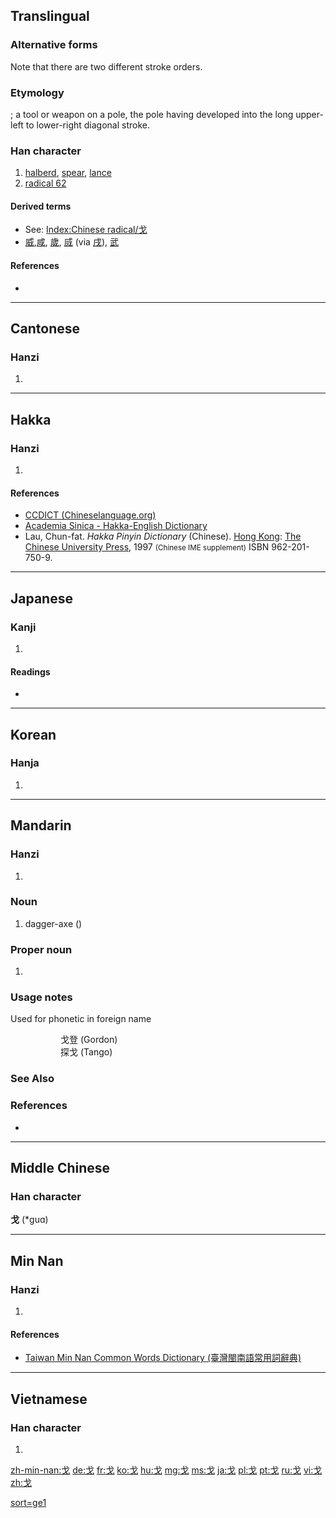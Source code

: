 {{also|弋}}
==Translingual==
{{stroke order|type=animate}}
{{stroke order|type=tanimate}}

===Alternative forms===
Note that there are two different stroke orders.

===Etymology===
{{Han etyl}}
{{liushu|i}}; a tool or weapon on a pole, the pole having developed into the long upper-left to lower-right diagonal stroke.

===Han character===
{{Han char|rn=62|rad=戈|as=00|sn=4|four=5300<sub>0</sub>|canj=戈 (I)|ids=⿻[[弋]][[丿]]}}

# [[halberd]], [[spear]], [[lance]]
# [[Index:Chinese radical/戈|radical 62]]

====Derived terms====
* See: [[Index:Chinese radical/戈]]
* [[威]],[[ 咸]], [[歲]], [[烕]] (via [[戌]]), [[武]]

====References====
* {{Han ref|kx=0411.010|dkj=11530|dj=0752.050|hdz=21397.010|uh=6208|ud=25096|bh=A4E0|bd=42208}}

----

==Cantonese==

===Hanzi===
{{yue-hanzi|jyut=|y=gwo1}}

# {{defn|lang=yue|sort=戈00}}

----

==Hakka==

===Hanzi===
{{hak-hanzi|poj=kho|gd=k'o<sup>1</sup>; ko<sup>1</sup> [Dongguan]|hpy=ko1, go1}}

# {{defn|lang=hak|sort=戈00}}

====References====
*[http://www.chinalanguage.com/dictionaries/?mode=view&view=chardict&query=%E6%88%88 CCDICT (Chineselanguage.org)]
*[http://minhakka.ling.sinica.edu.tw/bkg/hakyin/search.php?DETAIL=1&LIMIT=id=16175&dbname=su_tian_1&graph=2 Academia Sinica - Hakka-English Dictionary]
*Lau, Chun-fat. ''Hakka Pinyin Dictionary'' (Chinese). [[Hong Kong]]: [[w:Chinese University of Hong Kong|The Chinese University Press]], 1997 <small>(Chinese IME supplement)</small> ISBN 962-201-750-9.

----

==Japanese==

===Kanji===
{{ja-kanji|grade=|rs=戈00}}

# {{defn|lang=ja|sort=戈00}}

====Readings====
* {{ja-readings|on=[[か]] (ka)|kun=[[ほこ]] (hoko)}}

----

==Korean==

===Hanja===
{{ko-hanja|hangeul=과|eumhun=|rv=gwa|mr=kwa|y=kwa}}

# {{defn|lang=ko|sort=戈00}}

----

==Mandarin==

===Hanzi===
{{cmn-hanzi|pin=[[gē]] ([[ge1]]), [[hū]] ([[hu1]]), [[huī]] ([[hui1]]), [[xī]] ([[xi1]])|wg=ko<sup>1</sup>, hu<sup>1</sup>, hui<sup>1</sup>, hsi<sup>1</sup>}}

# {{defn|lang=zh|sort=戈00}}

===Noun===
{{cmn-noun|ts|pin=gē|pint=ge1|sort=戈00}}

# {{label|zh|archaic}} dagger-axe ({{n-g|an ancient Chinese weapon similar to an halberd}})

[[Category:zh:Weapons|sort=ge1]]

===Proper noun===
{{cmn-proper noun|ts|pin=gē|pint=ge1|sort=戈00}}

# {{surname|lang=zh}}

===Usage notes===
Used for phonetic in foreign name 
::戈登 (Gordon)
::探戈 (Tango)

===See Also===
{{projectlink|pedia|Dagger-axe}}

===References===
* {{cite web
| url = http://www.mdbg.net/chindict/chindict.php?page=worddict&wdrst=0&wdqb=戈
| title = 戈
| work = MDBG English to Chinese dictionary ( Based on CC-CEDICT )
| language = Mandarin/English
| accessdate = 2014-02-14}}



----

==Middle Chinese==

===Han character===
'''戈''' (*guɑ)<!--note: asterisk indicates that this character appears more than four times in the Tang Dynasty corpus of literature; the "ɑ" is an IPA symbol and is different from "a"-->

----

==Min Nan==

===Hanzi===
{{nan-hanzi|poj=|tlpa=ko (ko<sup>1</sup>)|gd=go<sup>1</sup>}}

# {{defn|lang=nan|sort=戈00}}

====References====
*[http://twblg.dict.edu.tw/holodict_new/result_detail.jsp?n_no=41016&curpage=1&sample=%E6%88%88&radiobutton=1&querytarget=1&limit=20&pagenum=1&rowcount=2 Taiwan Min Nan Common Words Dictionary (臺灣閩南語常用詞辭典)]

----

==Vietnamese==

===Han character===
{{vi-readings|rs=戈00| hanviet = [[qua]], [[quơ]], [[quờ]]}}

# {{defn|lang=vi|sort=戈00}}

[[Category:CJKV radicals| ]]

[[zh-min-nan:戈]]
[[de:戈]]
[[fr:戈]]
[[ko:戈]]
[[hu:戈]]
[[mg:戈]]
[[ms:戈]]
[[ja:戈]]
[[pl:戈]]
[[pt:戈]]
[[ru:戈]]
[[vi:戈]]
[[zh:戈]]
